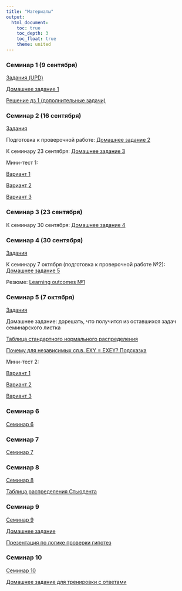 ```yaml
---
title: "Материалы"
output: 
  html_document:
    toc: true
    toc_depth: 3
    toc_float: true
    theme: united
---
```

 
### Семинар 1 (9 сентября)
 
<a href="psy_seminar1_UPD.pdf" title=>Задания (UPD)</a>

<a href="psy_hw1_2020.pdf" title=>Домашнее задание 1</a>

<a href="psy_hw1_solution.pdf" title=>Решение дз 1 (дополнительные задачи)</a>

### Семинар 2 (16 сентября)

<a href="psy_seminar_2.pdf" title=>Задания </a>

Подготовка к проверочной работе: <a href="psy_hw2.pdf" title=>Домашнее задание 2</a>

К семинару 23 сентября: <a href="psy_hw3.pdf" title=>Домашнее задание 3 </a>

Мини-тест 1: 

<a href="psy2020_test1_1.pdf" title=>Вариант 1</a>

<a href="psy2020_test1_2.pdf" title=>Вариант 2</a>

<a href="psy2020_test1_3.pdf" title=>Вариант 3 </a>

### Семинар 3 (23 сентября)

К семинару 30 сентября: <a href="psy_hw4_2020.pdf" title=>Домашнее задание 4 </a>

### Семинар 4 (30 сентября)

<a href="psy_seminar4_2020.pdf" title=> Задания </a>

К семинару 7 октября (подготовка к проверочной работе №2): <a href="psy_hw5_2020.pdf" title=>Домашнее задание 5 </a>

Резюме: <a href="psy_LO1.pdf" title=> Learning outcomes №1 </a>

### Семинар 5 (7 октября)

<a href="psy_seminar5_2020.pdf" title=> Задания </a>

Домашнее задание: дорешать, что получится из оставшихся задач семинарского листка

<a href="stand_normal.pdf" title=> Таблица стандартного нормального распределения </a>

<a href="psy_EXEY.pdf" title=> Почему для независимых сл.в. EXY = EXEY? Подсказка </a>

Мини-тест 2: 

<a href="psy_test2_1.pdf" title=>Вариант 1</a>

<a href="psy_test2_2.pdf" title=>Вариант 2</a>

<a href="psy_test2_3.pdf" title=>Вариант 3 </a>

### Семинар 6

<a href="psy_seminar6_2020.pdf" title=>Семинар 6 </a>

### Семинар 7

<a href="psy_seminar7_2020.pdf" title=>Семинар 7 </a>

### Семинар 8

<a href="psy_seminar8_2020.pdf" title=>Семинар 8 </a>

<a href="Student_distribution.pdf" title=>Таблица распределения Стьюдента </a>

### Семинар 9

<a href="psy_seminar9_2020.pdf" title=>Семинар 9 </a>

<a href="psy_hw6_2020.pdf" title=>Домашнее задание </a>

<a href="psy_hypothesis_testing.pdf" title=> Презентация по логике проверки гипотез </a>

### Семинар 10

<a href="psy_seminar10_2020.pdf" title=>Семинар 10 </a>

<a href="psy_hw_solution.pdf" title=>Домашнее задание для тренировки с ответами</a>





